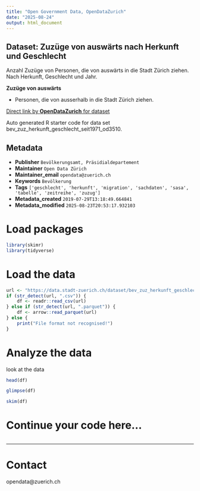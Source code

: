 ```yaml
---
title: "Open Government Data, OpenDataZurich"
date: "2025-08-24"
output: html_document
---
```


## Dataset: Zuzüge von auswärts nach Herkunft und Geschlecht


Anzahl Zuzüge von Personen, die von auswärts in die Stadt Zürich ziehen. Nach Herkunft, Geschlecht und Jahr.


**Zuzüge von auswärts**

 - Personen, die von ausserhalb in die Stadt Zürich ziehen.
 

[]()



[Direct link by **OpenDataZurich** for dataset](https://data.stadt-zuerich.ch/dataset/bev_zuz_herkunft_geschlecht_seit1971_od3510)

Auto generated R starter code for data set bev_zuz_herkunft_geschlecht_seit1971_od3510.

## Metadata

- **Publisher** `Bevölkerungsamt, Präsidialdepartement`
- **Maintainer** `Open Data Zürich`
- **Maintainer_email** `opendata@zuerich.ch`
- **Keywords** `Bevölk­erung`
- **Tags** `['geschlecht', 'herkunft', 'migration', 'sachdaten', 'sasa', 'tabelle', 'zeitreihe', 'zuzug']`
- **Metadata_created** `2019-07-29T13:18:49.664841`
- **Metadata_modified** `2025-08-23T20:53:17.932103`


# Load packages

```r
library(skimr)
library(tidyverse)
```

# Load the data

```r
url <- "https://data.stadt-zuerich.ch/dataset/bev_zuz_herkunft_geschlecht_seit1971_od3510/download/BEV351OD3510.csv"
if (str_detect(url, ".csv")) {
    df <- readr::read_csv(url)
} else if (str_detect(url, ".parquet")) {
    df <- arrow::read_parquet(url)
} else {
    print("File format not recognised!")
}
```

# Analyze the data

look at the data
```r
head(df)
```

```r
glimpse(df)
```

```r
skim(df)
```

# Continue your code here...

```r

```

------------------------------------------------------------------------

# Contact

opendata@zuerich.ch
